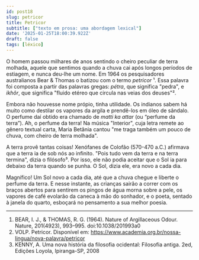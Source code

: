 ```yaml
---
id: post18
slug: petricor
title: Petricor
subtitle: ["texto em prosa: uma abordagem lexical"]
date: '2025-01-25T18:00:39.922Z'
draft: false
tags: [léxico]
---
```


O homem passou milhares de anos sentindo o cheiro peculiar de terra
molhada, aquele que sentimos quando a chuva cai após longos períodos de estiagem,
e nunca deu-lhe um nome. Em 1964 os pesquisadores australianos
Bear & Thomas o batizou com o termo _petricor_ ¹. Essa palavra foi
composta a partir das palavras gregas: _pétra_, que significa "pedra", e 
_ikhôr_, que significa "fluido etéreo que circula nas veias dos deuses"².

Embora não houvesse nome própio, tinha utilidade. Os indianos sabem há muito como
destilar os vapores da argila e prendê-los em óleo de sândalo. O perfume
daí obtido era chamado de _matti ka attar_ (ou “perfume da terra”). 
Ah, o perfume da terra! Na música "Interior", cuja letra remete ao gênero textual carta, 
Maria Betânia cantou "me traga também um pouco de chuva, com cheiro de terra molhada".

A terra provê tantas coisas! Xenófanes de Colofão (570-470 a.C.) 
afirmava que a terra ia de sob nós ao infinito.
"Pois tudo vem da terra e na terra termina", dizia o filósofo³. Por isso,
ele não podia aceitar que o Sol ia para debaixo da terra quando se punha. O Sol, 
dizia ele, era novo a cada dia.

Magnífico! Um Sol novo a cada dia, até que a chuva chegue e liberte o perfume da terra. 
E nesse instante, as crianças sairão a correr com os braços abertos para sentirem
os pingos de água morna sobre a pele, os vapores de café evolarão da caneca à mão do sonhador,
e o poeta, sentado à janela do quarto, esboçará no pensamento a sua melhor poesia.

---

1. BEAR, I. J., & THOMAS, R. G. (1964). Nature of Argillaceous Odour. Nature, 201(4923), 993–995. doi:10.1038/201993a0
2. VOLP. Petricor. Disponível em: https://www.academia.org.br/nossa-lingua/nova-palavra/petricor
3. KENNY, A. Uma nova história da filosofia ocidental: Filosofia antiga. 2ed, Edições Loyola, Ipiranga-SP, 2008
